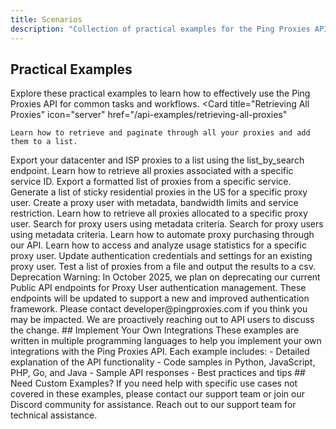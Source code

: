 ```yaml
---
title: Scenarios
description: "Collection of practical examples for the Ping Proxies API"
---
```

## Practical Examples
Explore these practical examples to learn how to effectively use the Ping Proxies API for common tasks and workflows.
<CardGroup cols={2}>
  <Card
    title="Retrieving All Proxies"
    icon="server"
    href="/api-examples/retrieving-all-proxies"
  >
    Learn how to retrieve and paginate through all your proxies and add them to a list.
  </Card>
  <Card
    title="Export All Static Proxies"
    icon="file-export"
    href="/api-examples/export-all-static-proxies"
  >
    Export your datacenter and ISP proxies to a list using the list_by_search endpoint.
  </Card>
  <Card
    title="Retrieve Proxies from a Service"
    icon="server"
    href="/api-examples/retrieving-all-proxies-from-service"
  >
    Learn how to retrieve all proxies associated with a specific service ID.
  </Card>
  <Card
    title="Export Proxies from a Service"
    icon="file-export"
    href="/api-examples/export-all-proxies-from-service"
  >
    Export a formatted list of proxies from a specific service.
  </Card>
  <Card
    title="Generate Residential Proxies"
    icon="users"
    href="/api-examples/generate-residential-proxies-sticky-us"
  >
    Generate a list of sticky residential proxies in the US for a specific proxy user.
  </Card>
  <Card
    title="Create a Proxy User"
    icon="user-plus"
    href="/api-examples/create-a-proxy-user"
  >
    Create a proxy user with metadata, bandwidth limits and service restriction.
  </Card>
  <Card
    title="Retrieve All Proxies for a Proxy User"
    icon="user"
    href="/api-examples/retrieve-all-proxies-for-a-proxy-user"
  >
    Learn how to retrieve all proxies allocated to a specific proxy user.
  </Card>
  <Card
    title="Search Proxy User by Metadata"
    icon="database"
    href="/api-examples/search-proxy-user-by-metadata"
  >
    Search for proxy users using metadata criteria.
  </Card>
  <Card
    title="Edit Proxy User Metadata"
    icon="database"
    href="/api-examples/edit-proxy-user-metadata"
  >
    Search for proxy users using metadata criteria.
  </Card>
  <Card
    title="Purchasing with API"
    icon="cart-plus"
    href="/api-examples/purchasing-with-api"
  >
    Learn how to automate proxy purchasing through our API.
  </Card>
  <Card
    title="Retrieve Analytics for Proxy User"
    icon="chart-line"
    href="/api-examples/retrieve-analytics-for-proxy-user"
  >
    Learn how to access and analyze usage statistics for a specific proxy user.
  </Card>
  <Card
    title="Edit Proxy User Authentication"
    icon="key"
    href="/api-examples/edit-proxy-user-authentication"
  >
    Update authentication credentials and settings for an existing proxy user.
  </Card>
  <Card
    title="Test a list of proxies"
    icon="microscope"
    href="/api-examples/create-proxy-test-run"
  >
    Test a list of proxies from a file and output the results to a csv.
  </Card>
</CardGroup>
<Warning>
  Deprecation Warning: In October 2025, we plan on deprecating our current Public API endpoints for Proxy User authentication management. These endpoints will be updated to support a new and improved authentication framework. Please contact developer@pingproxies.com if you think you may be impacted. We are proactively reaching out to API users to discuss the change.
</Warning>
## Implement Your Own Integrations
These examples are written in multiple programming languages to help you implement your own integrations with the Ping Proxies API. Each example includes:
- Detailed explanation of the API functionality
- Code samples in Python, JavaScript, PHP, Go, and Java
- Sample API responses
- Best practices and tips
## Need Custom Examples?
If you need help with specific use cases not covered in these examples, please contact our support team or join our Discord community for assistance.
<CardGroup cols={2}>
  <Card
    title="Contact Developer Support"
    icon="headset"
    href="mailto:developers@pingproxies.com"
  >
    Reach out to our support team for technical assistance.
  </Card>
</CardGroup>
